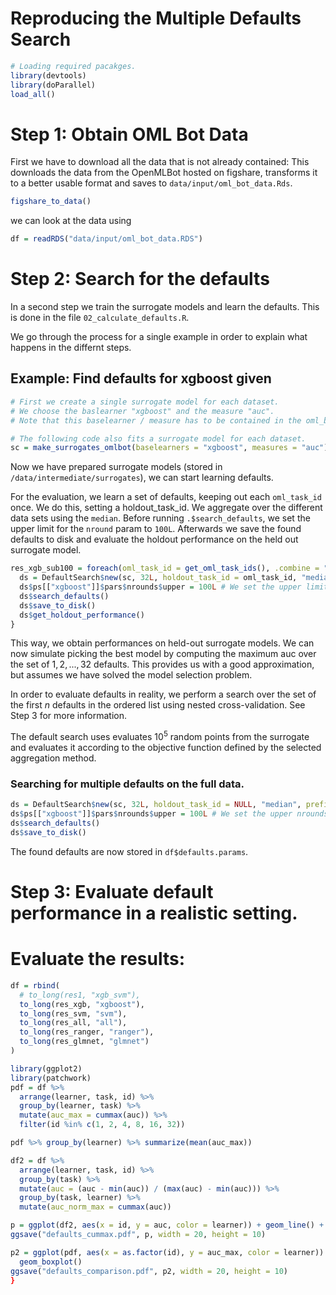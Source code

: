 # Reproducing the Multiple Defaults Search

```r
# Loading required pacakges.
library(devtools)
library(doParallel)
load_all()
```


# Step 1: Obtain OML Bot Data
First we have to download all the data that is not already contained:
This downloads the data from the OpenMLBot hosted on figshare, transforms it to
a better usable format and saves to `data/input/oml_bot_data.Rds`.

```r
figshare_to_data()
```

we can look at the data using

```r
df = readRDS("data/input/oml_bot_data.RDS")
```

# Step 2: Search for the defaults

In a second step we train the surrogate models and learn the defaults.
This is done in the file `02_calculate_defaults.R`.

We go through the process for a single example in order to explain what happens in the differnt
steps.

## Example: Find defaults for xgboost given

```r
# First we create a single surrogate model for each dataset.
# We choose the baslearner "xgboost" and the measure "auc".
# Note that this baselearner / measure has to be contained in the oml_bot_data.

# The following code also fits a surrogate model for each dataset.
sc = make_surrogates_omlbot(baselearners = "xgboost", measures = "auc")
```

Now we have prepared surrogate models (stored in `/data/intermediate/surrogates`), we can start
learning defaults.

For the evaluation, we learn a set of defaults, keeping out each `oml_task_id` once.
We do this, setting a holdout_task_id.
We aggregate over the different data sets using the `median`.
Before running `.$search_defaults`, we set the upper limit for the `nround` param
to `100L`.
Afterwards we save the found defaults to disk and evaluate the holdout performance on the
held out surrogate model.

```r
res_xgb_sub100 = foreach(oml_task_id = get_oml_task_ids(), .combine = "cbind") %dopar% {
  ds = DefaultSearch$new(sc, 32L, holdout_task_id = oml_task_id, "median", prefix = "sub100")
  ds$ps[["xgboost"]]$pars$nrounds$upper = 100L # We set the upper limit for nrounds to 100L
  ds$search_defaults()
  ds$save_to_disk()
  ds$get_holdout_performance()
}
```

This way, we obtain performances on held-out surrogate models. We can now simulate picking the best
model by computing the maximum auc over the set of $1, 2, ..., 32$ defaults.
This provides us with a good approximation, but assumes we have solved the model selection problem.

In order to evaluate defaults in reality, we perform a search over the set of the first $n$ defaults in the
ordered list using nested cross-validation. See Step 3 for more information.


The default search uses evaluates $10^5$ random points from the surrogate and evaluates it according
to the objective function defined by the selected aggregation method.

### Searching for multiple defaults on the full data.

```r
ds = DefaultSearch$new(sc, 32L, holdout_task_id = NULL, "median", prefix = "sub100")
ds$ps[["xgboost"]]$pars$nrounds$upper = 100L # We set the upper nrounds to 100L
ds$search_defaults()
ds$save_to_disk()
```

The found defaults are now stored in `df$defaults.params`.

# Step 3: Evaluate default performance in a realistic setting.


# Evaluate the results:
```r
df = rbind(
  # to_long(res1, "xgb_svm"),
  to_long(res_xgb, "xgboost"),
  to_long(res_svm, "svm"),
  to_long(res_all, "all"),
  to_long(res_ranger, "ranger"),
  to_long(res_glmnet, "glmnet")
)

library(ggplot2)
library(patchwork)
pdf = df %>%
  arrange(learner, task, id) %>%
  group_by(learner, task) %>%
  mutate(auc_max = cummax(auc)) %>%
  filter(id %in% c(1, 2, 4, 8, 16, 32))

pdf %>% group_by(learner) %>% summarize(mean(auc_max))

df2 = df %>%
  arrange(learner, task, id) %>%
  group_by(task) %>%
  mutate(auc = (auc - min(auc)) / (max(auc) - min(auc))) %>%
  group_by(task, learner) %>%
  mutate(auc_norm_max = cummax(auc))

p = ggplot(df2, aes(x = id, y = auc, color = learner)) + geom_line() + facet_wrap(~task)
ggsave("defaults_cummax.pdf", p, width = 20, height = 10)

p2 = ggplot(pdf, aes(x = as.factor(id), y = auc_max, color = learner)) +
  geom_boxplot()
ggsave("defaults_comparison.pdf", p2, width = 20, height = 10)
}
```
